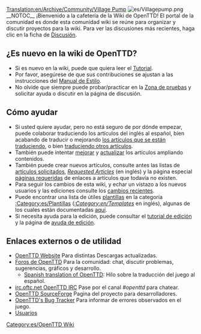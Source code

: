 [[Translation:en/Archive/Community/Village Pump]]
[[File:es/Villagepump.png|right]]
__NOTOC__
¡Bienvenido a la cafetería de la Wiki de OpenTTD! El portal de la comunidad es donde esta comunidad wiki se reúne para organizar y discutir proyectos para la wiki. Para ver las discusiones más recientes, haga clic en la ficha de [[es/Cafetería|Discusión]].

==¿Es nuevo en la wiki de OpenTTD? ==
* Si es nuevo en la wiki, puede que quiera leer el [[es/Tutorial|Tutorial]].
* Por favor, asegúrese de que sus contribuciones se ajustan a las instrucciones del [[es/Main/Manual de Estilo|Manual de Estilo]].
* No olvide que siempre puede probar/practicar en la [[es/Zona de pruebas|Zona de pruebas]] y solicitar ayuda o discutir en la página de discusión.

==Cómo ayudar==
* Si usted quiere ayudar, pero no está seguro de por dónde empezar, puede colaborar traduciendo los artículos del inglés al español, bien acabando de traducir o mejorando [[:Category:es/Artículos que se están traduciendo al español|los artículos que se están traduciendo]], o bien [[es/Traducir artículos al español|traduciendo otros artículos]].
* También puede intentar [[:Category:es/Artículos que necesitan ampliarse|mejorar]] y [[:Category:es/Artículos que se están actualizando en español|actualizar]] los artículos ampliando contenidos.
* También puede crear nuevos artículos, consulte antes las listas de [[es/Artículos solicitados|artículos solicitados]], ''[[en/requested Articles|Requested Articles]]'' (en inglés) y la página especial [[en/Special/Wantedpages|páginas requeridas]] de enlaces a artículos que todavía no existen.
* Para seguir los cambios de esta wiki, y echar un vistazo a los nuevos usuarios y las ediciones consulte los [[en/Special/RecentChanges|cambios recientes]].
* Puede encontrar una lista de útiles [https://www.wikipedia.org/wiki/es:ayuda:plantillas plantillas] en la categoría [[:Category:es/Plantillas]] (''[[:Category:en/Templates]]'' en inglés), algunas de los cuales están documentadas [[es/Main/Plantillas|aquí]].
* Si necesita ayuda para la edición, puede consultar el [[es/Tutorial|tutorial de edición]] y la página de [[es/Ayuda de edición|ayuda de edición]].

==Enlaces externos o de utilidad==
* [http://www.openttd.org/ OpenTTD Website] Para distintas Descargas actualizadas.
* [http://forum.openttd.org Foros de OpenTTD] Para la comunidad: chat, discutir problemas, sugerencias, gráficos y desarrollo.
**[http://www.tt-forums.net/viewtopic.php?p=850369#p850369 Spanish translation of OpenTTD]: Hilo sobre la traducción del juego al español.
* [irc://irc.oftc.net/openttd irc.oftc.net OpenTTD IRC] Pase por el canal ''#openttd'' para chatear.
* [http://sourceforge.net/projects/openttd/ OpenTTD SourceForge] Pagina del proyecto para desarrolladores.
* [http://bugs.openttd.org/ OpenTTD's Bug Tracker] Para informar de errores observados en el juego.
* [[:Category:en/Users|Usuarios]]

[[Category:es/OpenTTD Wiki]]
